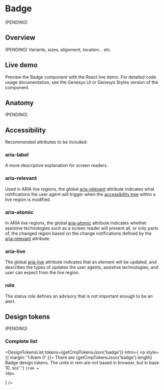 


<Meta title="Components/Badge" />

# Badge

(PENDING)

## Overview

(PENDING) Variants, sizes, alignment, location... etc.

## Live demo

Preview the Badge component with the React live demo. For detailed code usage
documentation, see the Genesys UI or Genesys Styles version of the component.

<Canvas of={Stories.Example} />
<Controls of={Stories.Example} />

<section className="mrow">
  <div className="mcol-12 mcol-sm-6">
    <CardReact url="https://devoinc.github.io/genesys-ui/?path=/docs/components-core-feedback-badge--docs" />
  </div>
  <div className="mcol-12 mcol-sm-6">
    <CardHtml url="https://gitlab.devotools.com/engineering/quvis/genesys-styles" />
  </div>
</section>

## Anatomy

(PENDING)

## Accessibility

Recommended attributes to be included:

### aria-label

A more descriptive explanation for screen readers.

### aria-relevant

Used in ARIA live regions, the global [aria-relevant](https://developer.mozilla.org/en-US/docs/Web/Accessibility/ARIA/Attributes/aria-relevant)
attribute indicates what notifications the user agent will trigger when the [accessibility tree](https://developer.mozilla.org/en-US/docs/Glossary/Accessibility_tree)
within a live region is modified.

### aria-atomic

In ARIA live regions, the global [aria-atomic](https://developer.mozilla.org/en-US/docs/Web/Accessibility/ARIA/Attributes/aria-atomic)
attribute indicates whether assistive technologies such as a screen reader
will present all, or only parts of, the changed region based on the change
notifications defined by the [aria-relevant](https://developer.mozilla.org/en-US/docs/Web/Accessibility/ARIA/Attributes/aria-relevant)
attribute.

### aria-live

The global [aria-live](https://developer.mozilla.org/en-US/docs/Web/Accessibility/ARIA/Attributes/aria-live)
attribute indicates that an element will be updated, and describes the types of
updates the user agents, assistive technologies, and user can expect from the
live region.

### role

The status role defines an advisory that is not important enough to be an alert.

<Canvas of={Stories.Role} />

## Design tokens

(PENDING)

### Complete list

<DesignTokensList
  tokens={getCmpTokensJson('badge')}
  intro={
    <p style={{ margin: '1.6rem 0' }}>
      There are {getCmpTokensJson('badge').length} Badge design tokens. The
      units in rem are not based in browser, but in base 10, so{' '}
      <code>1rem = 10px</code>.
    </p>
  }
/>
